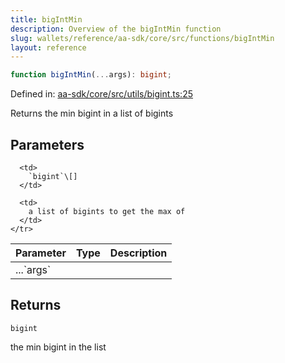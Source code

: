 ```yaml
---
title: bigIntMin
description: Overview of the bigIntMin function
slug: wallets/reference/aa-sdk/core/src/functions/bigIntMin
layout: reference
---
```


```ts
function bigIntMin(...args): bigint;
```

Defined in: [aa-sdk/core/src/utils/bigint.ts:25](https://github.com/alchemyplatform/aa-sdk/blob/4987bdd63823427c48ec21401b71fa3cfc2d0675/aa-sdk/core/src/utils/bigint.ts#L25)

Returns the min bigint in a list of bigints

## Parameters

<table>
  <thead>
    <tr>
      <th align="left">Parameter</th>
      <th align="left">Type</th>
      <th align="left">Description</th>
    </tr>
  </thead>

  <tbody>
    <tr>
      <td>
        ...`args`
      </td>

      <td>
        `bigint`\[]
      </td>

      <td>
        a list of bigints to get the max of
      </td>
    </tr>

  </tbody>
</table>

## Returns

`bigint`

the min bigint in the list
